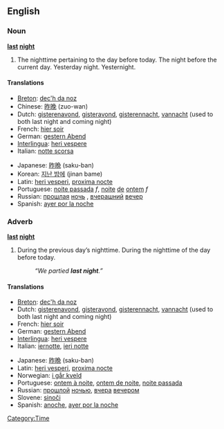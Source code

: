 ==English==

===Noun===
'''[[last]] [[night]]'''

# The nighttime pertaining to the day before today.  The night before the current day.  Yesterday night.  Yesternight.

====Translations====
{{top}}
*[[Breton]]: [[dec'h da noz]]
*Chinese: [[昨晚]] (zuo-wan)
*Dutch: [[gisterenavond]], [[gisteravond]], [[gisterennacht]], [[vannacht]] (used to both last night and coming night)
*French: [[hier soir]]
*German: [[gestern Abend]]
*[[Interlingua]]: [[heri vespere]]
*Italian: [[notte scorsa]]
{{mid}}
*Japanese: [[昨晩]] (saku-ban)
*Korean: [[지난 밤에]] (jinan bame)
*Latin: [[heri vesperi]], [[proxima nocte]]
*Portuguese: [[noite passada]] ''f'', [[noite]] [[de]] [[ontem]] ''f''
*Russian: [[прошлый|прошлая]] [[ночь]] {{f}}, [[вчерашний]] [[вечер]] {{m}}
*Spanish: [[ayer por la noche]]
{{bottom}}

===Adverb===
'''[[last]] [[night]]'''

# During the previous day’s nighttime.  During the nighttime of the day before today.
#: ''“We partied '''last night'''.”''

====Translations====
{{top}}
*[[Breton]]: [[dec'h da noz]]
*Dutch: [[gisterenavond]], [[gisteravond]], [[gisterennacht]], [[vannacht]] (used to both last night and coming night)
*French: [[hier soir]]
*German: [[gestern Abend]]
*[[Interlingua]]: [[heri vespere]]
*Italian: [[iernotte]], [[ieri notte]]
{{mid}}
*Japanese: [[昨晩]] (saku-ban)
*Latin: [[heri vesperi]], [[proxima nocte]]
*Norwegian: [[i går kveld]]
*Portuguese: [[ontem à noite]], [[ontem de noite]], [[noite passada]]
*Russian: [[прошлый|прошлой]] [[ночью]], [[вчера]] [[вечером]]
*Slovene: [[sinoči]]
*Spanish: [[anoche]], [[ayer por la noche]]
{{bottom}}

[[Category:Time]]